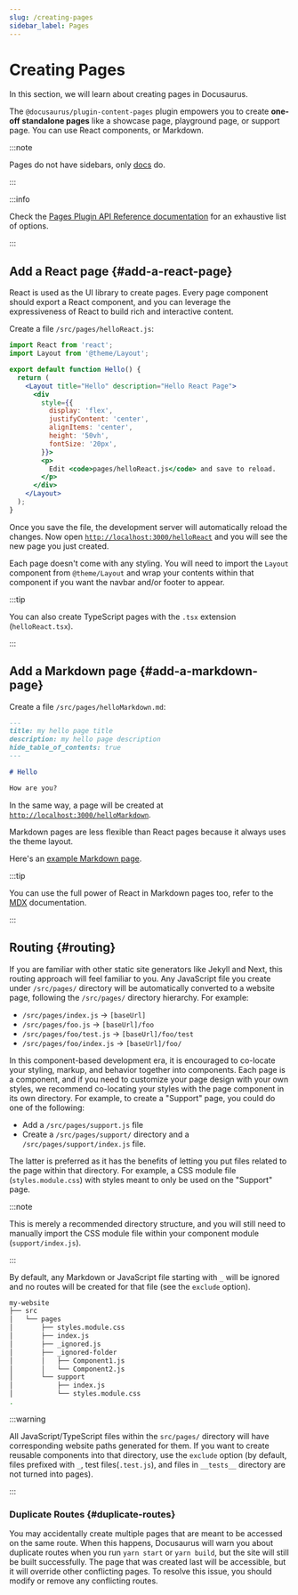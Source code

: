 ```yaml
---
slug: /creating-pages
sidebar_label: Pages
---
```


# Creating Pages

In this section, we will learn about creating pages in Docusaurus.

The `@docusaurus/plugin-content-pages` plugin empowers you to create **one-off standalone pages** like a showcase page, playground page, or support page. You can use React components, or Markdown.

:::note

Pages do not have sidebars, only [docs](./docs/docs-introduction.mdx) do.

:::

:::info

Check the [Pages Plugin API Reference documentation](./../api/plugins/plugin-content-pages.mdx) for an exhaustive list of options.

:::

## Add a React page {#add-a-react-page}

React is used as the UI library to create pages. Every page component should export a React component, and you can leverage the expressiveness of React to build rich and interactive content.

Create a file `/src/pages/helloReact.js`:

```jsx title="/src/pages/helloReact.js"
import React from 'react';
import Layout from '@theme/Layout';

export default function Hello() {
  return (
    <Layout title="Hello" description="Hello React Page">
      <div
        style={{
          display: 'flex',
          justifyContent: 'center',
          alignItems: 'center',
          height: '50vh',
          fontSize: '20px',
        }}>
        <p>
          Edit <code>pages/helloReact.js</code> and save to reload.
        </p>
      </div>
    </Layout>
  );
}
```

Once you save the file, the development server will automatically reload the changes. Now open [`http://localhost:3000/helloReact`](http://localhost:3000/helloReact) and you will see the new page you just created.

Each page doesn't come with any styling. You will need to import the `Layout` component from `@theme/Layout` and wrap your contents within that component if you want the navbar and/or footer to appear.

:::tip

You can also create TypeScript pages with the `.tsx` extension (`helloReact.tsx`).

:::

## Add a Markdown page {#add-a-markdown-page}

Create a file `/src/pages/helloMarkdown.md`:

```md title="/src/pages/helloMarkdown.md"
---
title: my hello page title
description: my hello page description
hide_table_of_contents: true
---

# Hello

How are you?
```

In the same way, a page will be created at [`http://localhost:3000/helloMarkdown`](http://localhost:3000/helloMarkdown).

Markdown pages are less flexible than React pages because it always uses the theme layout.

Here's an [example Markdown page](/examples/markdownPageExample).

:::tip

You can use the full power of React in Markdown pages too, refer to the [MDX](https://mdxjs.com/) documentation.

:::

## Routing {#routing}

If you are familiar with other static site generators like Jekyll and Next, this routing approach will feel familiar to you. Any JavaScript file you create under `/src/pages/` directory will be automatically converted to a website page, following the `/src/pages/` directory hierarchy. For example:

- `/src/pages/index.js` → `[baseUrl]`
- `/src/pages/foo.js` → `[baseUrl]/foo`
- `/src/pages/foo/test.js` → `[baseUrl]/foo/test`
- `/src/pages/foo/index.js` → `[baseUrl]/foo/`

In this component-based development era, it is encouraged to co-locate your styling, markup, and behavior together into components. Each page is a component, and if you need to customize your page design with your own styles, we recommend co-locating your styles with the page component in its own directory. For example, to create a "Support" page, you could do one of the following:

- Add a `/src/pages/support.js` file
- Create a `/src/pages/support/` directory and a `/src/pages/support/index.js` file.

The latter is preferred as it has the benefits of letting you put files related to the page within that directory. For example, a CSS module file (`styles.module.css`) with styles meant to only be used on the "Support" page.

:::note

This is merely a recommended directory structure, and you will still need to manually import the CSS module file within your component module (`support/index.js`).

:::

By default, any Markdown or JavaScript file starting with `_` will be ignored and no routes will be created for that file (see the `exclude` option).

```bash
my-website
├── src
│   └── pages
│       ├── styles.module.css
│       ├── index.js
│       ├── _ignored.js
│       ├── _ignored-folder
│       │   ├── Component1.js
│       │   └── Component2.js
│       └── support
│           ├── index.js
│           └── styles.module.css
.
```

:::warning

All JavaScript/TypeScript files within the `src/pages/` directory will have corresponding website paths generated for them. If you want to create reusable components into that directory, use the `exclude` option (by default, files prefixed with `_`, test files(`.test.js`), and files in `__tests__` directory are not turned into pages).

:::

### Duplicate Routes {#duplicate-routes}

You may accidentally create multiple pages that are meant to be accessed on the same route. When this happens, Docusaurus will warn you about duplicate routes when you run `yarn start` or `yarn build`, but the site will still be built successfully. The page that was created last will be accessible, but it will override other conflicting pages. To resolve this issue, you should modify or remove any conflicting routes.
